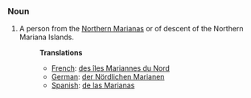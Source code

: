 ===Noun===
#A person from the [[Northern Marianas]] or of descent of the Northern Mariana Islands.
#:'''Translations'''
#:*[[French]]: [[des îles Mariannes du Nord]]
#:*[[German]]: [[der Nördlichen Marianen]]
#:*[[Spanish]]: [[de las Marianas]]